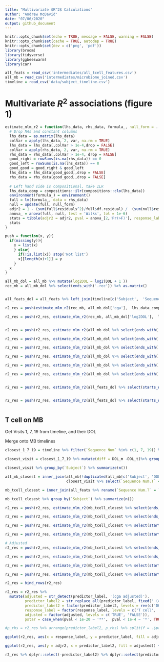 ```yaml
---
title: "Multivariate $R^2$ Calculations"
author: "Andrew McDavid"
date: "07/06/2020"
output: github_document
---
```


```r
knitr::opts_chunk$set(echo = TRUE, message = FALSE, warning = FALSE)
knitr::opts_chunk$set(cache = TRUE, autodep = TRUE)
knitr::opts_chunk$set(dev = c('png', 'pdf'))
library(broom)
library(tidyverse)
library(ggbeeswarm)
library(car)

all_feats = read_csv('intermediates/all_tcell_features.csv')
all_mb = read_csv('intermediates/microbiome_joined.csv')
timeline = read_csv('data/subject_timeline.csv')

```

# Multivariate $R^2$ associations (figure 1)

```r
estimate_mlm_r2 = function(lhs_data, rhs_data, formula_, null_form = . ~ 1, response_label, predictor_label){
  # Drop NAs and constant columns
  lhs_data = as.matrix(lhs_data)
  colVar = apply(lhs_data, 2, var, na.rm = TRUE)
  lhs_data = lhs_data[,colVar > 1e-4,drop = FALSE]
  colVar = apply(rhs_data, 2, var, na.rm = TRUE)
  rhs_data = rhs_data[,colVar > 1e-4, drop = FALSE]
  good_right = rowSums(is.na(rhs_data)) == 0
  good_left = rowSums(is.na(lhs_data)) == 0
  good_good = good_right & good_left
  lhs_data = lhs_data[good_good,,drop = FALSE]
  rhs_data = rhs_data[good_good,,drop = FALSE]
  
  # Left hand side is compositional, take ILR
  lhs_data_comp = compositions::ilr(compositions::clo(lhs_data))
  environment(formula_) = environment()
  full = lm(formula_, data = rhs_data)
  null = update(full, null_form)
  adjr2 = 1 - (sum(full$residuals^2)/full$df.residual) /  (sum(null$residuals^2)/null$df.residual)
  anova_ = anova(full, null, test = 'Wilks', tol = 1e-6)
  stats = tibble(adjr2 = adjr2, pval = anova_[2,'Pr(>F)'], response_label = response_label, predictor_label = predictor_label, n = min(nrow(rhs_data), nrow(lhs_data)), p_rhs = ncol(rhs_data), p_lhs = ncol(lhs_data))
  stats
}

push = function(x, y){
  if(missing(y)){
    x = list(x)
    } else{
      if(!is.list(x)) stop('Not list')
      x[[length(x)+1]] = y
    }
  x
}

all_mb_dol = all_mb %>% mutate(log2DOL = log2(DOL + 1 ))
rec_mb = all_mb_dol %>% select(ends_with('.rec')) %>% as.matrix()


all_feats_dol = all_feats %>% left_join(timeline[c('Subject',  'Sequence Num', 'DOL')], by = c('Subject',  'Sequence Num')) %>% mutate(log2DOL = log2(`DOL` + 1))

r2_res = push(estimate_mlm_r2(rec_mb, all_mb_dol['cga'],  lhs_data_comp ~ cga, response_label = 'REC', predictor_label = 'PMA'))

r2_res = push(r2_res, estimate_mlm_r2(rec_mb, all_mb_dol['log2DOL'],  lhs_data_comp ~ log2DOL, response_label = 'REC', predictor_label = 'DOL'))


r2_res = push(r2_res, estimate_mlm_r2(all_mb_dol %>% select(ends_with('.nas')) %>% as.matrix(), all_mb_dol['cga'], lhs_data_comp ~ cga, response_label = 'NAS', predictor_label = 'PMA'))

r2_res = push(r2_res, estimate_mlm_r2(all_mb_dol %>% select(ends_with('.nas')) %>% as.matrix(), all_mb_dol['log2DOL'], lhs_data_comp ~ log2DOL, response_label = 'NAS', predictor_label = 'DOL'))

r2_res = push(r2_res, estimate_mlm_r2(all_mb_dol %>% select(ends_with('.nas')) %>% as.matrix(), all_mb_dol %>% select(ends_with('.rec')), lhs_data_comp ~ ., response_label = 'NAS', predictor_label = 'REC'))

r2_res = push(r2_res, estimate_mlm_r2(all_mb_dol %>% select(ends_with('.nas')) %>% as.matrix(), all_mb_dol %>% select(ends_with('.rec'), cga), lhs_data ~ . + cga, null_form = . ~ cga, response_label = 'NAS', predictor_label = 'REC (cga adjusted)'))

r2_res = push(r2_res, estimate_mlm_r2(all_mb_dol %>% select(ends_with('.rec')) %>% as.matrix(), all_mb_dol %>% select(ends_with('.nas')), lhs_data ~ ., response_label = 'REC', predictor_label = 'NAS'))

r2_res = push(r2_res, estimate_mlm_r2(all_mb_dol %>% select(ends_with('.rec')) %>% as.matrix(), all_mb_dol %>% select(ends_with('.nas'), cga), lhs_data ~ . + cga, null_form = . ~ cga, response_label = 'REC', predictor_label = 'NAS (cga adjusted)'))


r2_res = push(r2_res, estimate_mlm_r2(all_feats_dol %>% select(starts_with('Meta.Cluster')) %>% as.matrix(), all_feats_dol['cga'], lhs_data_comp ~ cga, response_label = 'T cell', predictor_label = 'PMA'))


r2_res = push(r2_res, estimate_mlm_r2(all_feats_dol %>% select(starts_with('Meta.Cluster')) %>% as.matrix(), all_feats_dol['log2DOL'], lhs_data_comp ~ log2DOL, response_label = 'T cell', predictor_label = 'DOL'))



```


## T cell on MB

Get Visits 1, 7, 19 from timeline, and their DOL

Merge onto MB timelines

```r
closest_1_7_19 = timeline %>% filter(`Sequence Num` %in% c(1, 7, 19)) %>% select(`Sequence Num`, `Subject`, DOL_t = DOL) %>%  left_join(all_mb %>% select(`Subject`, DOL_m = DOL), by = 'Subject') 

closest_visit = closest_1_7_19 %>% mutate(diff = DOL_m -DOL_t)%>% group_by(`Subject`, `Sequence Num`) %>% arrange(abs(diff)) %>% mutate(rank_diff = seq_along(diff)) %>% filter(rank_diff == 1, abs(diff) < 28)

closest_visit %>% group_by(`Subject`) %>% summarize(n())

all_mb_closest = inner_join(all_mb[!duplicated(all_mb[c('Subject', 'DOL')]),], 
                            closest_visit %>% select(`Sequence Num.T` = `Sequence Num`, `Subject`, DOL = DOL_m))

mb_tcell_closest = inner_join(all_feats %>% rename(`Sequence Num.T` = `Sequence Num`), select(all_mb_closest, -`Sequence Num`), by = c('Subject', 'Sequence Num.T'), suffix = c('.T', '.B'))

mb_tcell_closest %>% group_by(`Subject`) %>% summarize(n())

r2_res = push(r2_res, estimate_mlm_r2(mb_tcell_closest %>% select(ends_with('.rec')) %>% as.matrix(), mb_tcell_closest %>% select(starts_with('Meta.Cluster')), lhs_data_comp ~ ., response_label = 'REC', predictor_label = 'T cell'))

r2_res = push(r2_res, estimate_mlm_r2(mb_tcell_closest %>% select(ends_with('.nas')) %>% as.matrix(), mb_tcell_closest %>% select(starts_with('Meta.Cluster')), lhs_data_comp ~ ., response_label = 'NAS', predictor_label = 'T cell'))

r2_res = push(r2_res, estimate_mlm_r2(mb_tcell_closest %>% select(starts_with('Meta.Cluster')) %>% as.matrix(), mb_tcell_closest %>% select(ends_with('.nas')), lhs_data_comp ~ ., response_label = 'T cell', predictor_label = 'NAS'))

r2_res = push(r2_res, estimate_mlm_r2(mb_tcell_closest %>% select(starts_with('Meta.Cluster')) %>% as.matrix(), mb_tcell_closest %>% select(ends_with('.rec')), lhs_data_comp ~ ., response_label = 'T cell', predictor_label = 'REC'))

# Adjusted 
r2_res = push(r2_res, estimate_mlm_r2(mb_tcell_closest %>% select(ends_with('.rec'))%>% as.matrix(), mb_tcell_closest %>% select(starts_with('Meta.Cluster'), cga.T), lhs_data_comp ~ ., null_form = ~ cga.T, response_label = 'REC', predictor_label = 'T cell (cga adjusted)'))

r2_res = push(r2_res, estimate_mlm_r2(mb_tcell_closest %>% select(ends_with('.nas'))%>% as.matrix(), mb_tcell_closest %>% select(starts_with('Meta.Cluster'), cga.T), lhs_data_comp ~ ., null_form = ~ cga.T, response_label = 'NAS', predictor_label = 'T cell (cga adjusted)'))

r2_res = push(r2_res, estimate_mlm_r2(mb_tcell_closest %>% select(starts_with('Meta.Cluster')) %>% as.matrix(), mb_tcell_closest %>% select(ends_with('.nas'), cga.B), lhs_data_comp ~ ., null_form = ~ cga.B, response_label = 'T cell', predictor_label = 'NAS (cga adjusted)'))

r2_res = push(r2_res, estimate_mlm_r2(mb_tcell_closest %>% select(starts_with('Meta.Cluster')) %>% as.matrix(), mb_tcell_closest %>% select(ends_with('.rec'), cga.B), lhs_data_comp ~ ., null_form = ~ cga.B, response_label = 'T cell', predictor_label = 'REC (cga adjusted)'))

```

```r
r2_res = bind_rows(r2_res) 

r2_res = r2_res %>% 
  mutate(adjusted = str_detect(predictor_label, '(cga adjusted)'), 
         predictor_label2 = str_replace_all(predictor_label, fixed(' (cga adjusted)'), ''), 
         predictor_label2 = factor(predictor_label2, levels = rev(c('DOL', 'PMA', 'T cell', 'NAS', 'REC'))),
         response_label = factor(response_label, levels = c('T cell', 'NAS', 'REC')), 
         adjusted = factor(adjusted, levels = c('TRUE', 'FALSE')),
         pstar = case_when(pval < 1e-20 ~ '**',  pval < 1e-4 ~ '*', TRUE ~ ''))

#p_rhs = r2_res %>% arrange(predictor_label2, p_rhs) %>% split(f = .$predictor_label2) %>% map_dfr(~ .x[[1,]])

ggplot(r2_res, aes(x = response_label, y = predictor_label, fill = adjr2)) + geom_tile() + geom_text(aes(label = format(pval, digits = 1))) + scale_fill_distiller(palette = 3, limits = c(0, .2), direction = 1)

ggplot(r2_res, aes(y = adjr2, x = predictor_label2, fill = adjusted)) + geom_col(position = 'dodge') + coord_flip() + facet_grid(~response_label)+ geom_text(aes(y = adjr2 + .01, label = pstar), position = position_dodge(width = 1), size = 6) + ylab('Adjusted R2') + xlab('Predictor(s)') + scale_y_continuous(limits = c(0, .22), breaks = c(0, .1, .2)) + theme(legend.position = 'bottom') + scale_fill_discrete('PMA Adjusted?', direction = 1)

r2_res %>% dplyr::select(-predictor_label2) %>% dplyr::select(predictor_label, response_label, everything()) %>% mutate(adjr2 = round(adjr2, 3)) %>% write_csv(path = 'intermediates/di_results/r2_supp_table.csv')
```